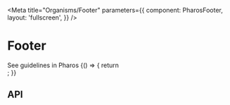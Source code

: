 

<Meta
  title="Organisms/Footer"
  parameters={{
    component: PharosFooter,
    layout: 'fullscreen',
  }}
/>

# Footer

<PharosLink href="https://www.jstor.org/pharos/components/footer" target="_blank">
  See guidelines in Pharos
</PharosLink>

<Canvas withToolbar>
  <Story name="Base">
    {() => {
      return <Footer />;
    }}
  </Story>
</Canvas>

## API

<ArgsTable of={PharosFooter} />
